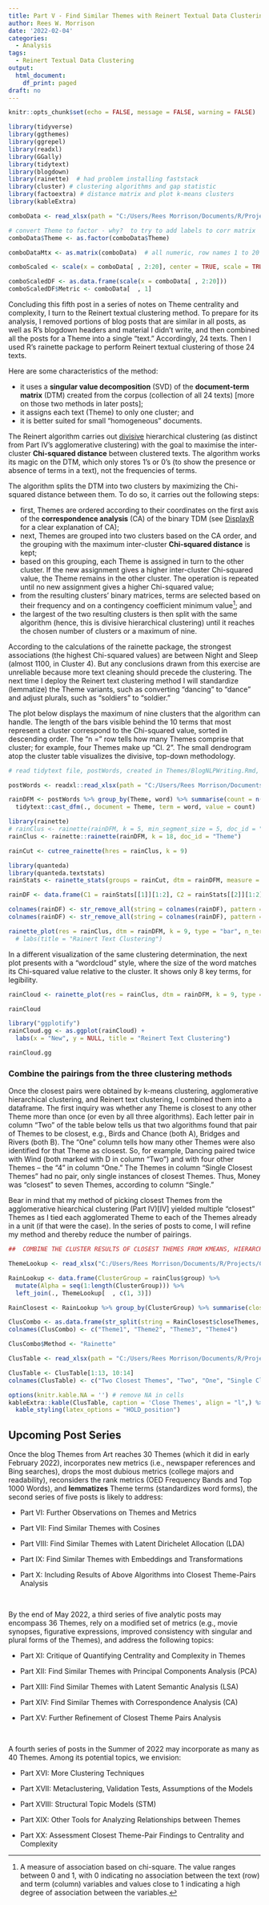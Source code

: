 ```yaml
---
title: Part V - Find Similar Themes with Reinert Textual Data Clustering
author: Rees W. Morrison
date: '2022-02-04'
categories:
  - Analysis
tags:
  - Reinert Textual Data Clustering 
output:
  html_document:
    df_print: paged
draft: no
---
```


```r

knitr::opts_chunk$set(echo = FALSE, message = FALSE, warning = FALSE)

library(tidyverse)  
library(ggthemes) 
library(ggrepel) 
library(readxl) 
library(GGally)
library(tidytext) 
library(blogdown)
library(rainette)  # had problem installing faststack
library(cluster) # clustering algorithms and gap statistic
library(factoextra) # distance matrix and plot k-means clusters
library(kableExtra)

```

```r

comboData <- read_xlsx(path = "C:/Users/Rees Morrison/Documents/R/Projects/CLIENTS/Themes/Analytics/comboData.xlsx")

# convert Theme to factor - why?  to try to add labels to corr matrix
comboData$Theme <- as.factor(comboData$Theme)

comboDataMtx <- as.matrix(comboData)  # all numeric, row names 1 to 20

```

```r
comboScaled <- scale(x = comboData[ , 2:20], center = TRUE, scale = TRUE)

comboScaledDF <- as.data.frame(scale(x = comboData[ , 2:20]))
comboScaledDF$Metric <- comboData[  , 1]

```

Concluding this fifth post in a series of notes on Theme centrality and complexity, I turn to the Reinert textual clustering method.  To prepare for its analysis, I removed portions of blog posts that are similar in all posts, as well as R's blogdown headers and material I didn't write, and then combined all the posts for a Theme into a single "text."  Accordingly, 24 texts.  Then I used R's rainette package to perform Reinert textual clustering of those 24 texts.  

Here are some characteristics of the method:

* it uses a **singular value decomposition** (SVD) of the **document-term matrix** (DTM) created from the corpus (collection of all 24 texts) [more on those two methods in later posts];  
* it assigns each text (Theme) to only one cluster; and    
* it is better suited for small “homogeneous” documents.  

The Reinert algorithm carries out <span style="text-decoration: underline">divisive</span> hierarchical clustering (as distinct from Part IV's agglomerative clustering) with the goal to maximise the inter-cluster **Chi-squared distance** between clustered texts.  The algorithm works its magic on the DTM, which only stores 1's or 0's (to show the presence or absence of terms in a text), not the frequencies of terms. 

The algorithm splits the DTM into two clusters by maximizing the Chi-squared distance between them. To do so, it carries out the following steps:

* first, Themes are ordered according to their coordinates on the first axis of the **correspondence analysis** (CA) of the binary TDM (see [DisplayR](https://www.displayr.com/how-correspondence-analysis-works/) for a clear explanation of CA);  
* next, Themes are grouped into two clusters based on the CA order, and the grouping with the maximum inter-cluster **Chi-squared distance** is kept;  
* based on this grouping, each Theme is assigned in turn to the other cluster. If the new assignment gives a higher inter-cluster Chi-squared value, the Theme remains in the other cluster. The operation is repeated until no new assignment gives a higher Chi-squared value;  
* from the resulting clusters' binary matrices, terms are selected based on their frequency and on a contingency coefficient minimum value^[A measure of association based on chi-square. The value ranges between 0 and 1, with 0 indicating no association between the text (row) and term (column) variables and values close to 1 indicating a high degree of association between the variables.]; and  
* the largest of the two resulting clusters is then split with the same algorithm (hence, this is divisive hierarchical clustering) until it reaches the chosen number of clusters or a maximum of nine.

According to the calculations of the rainette package, the strongest associations (the highest Chi-squared values) are between Night and Sleep (almost 1100, in Cluster 4). But any conclusions drawn from this exercise are unreliable because more text cleaning should precede the clustering. The next time I deploy the Reinert text clustering method I will standardize (lemmatize) the Theme variants, such as converting "dancing" to "dance" and adjust plurals, such as "soldiers" to "soldier."

The plot below displays the maximum of nine clusters that the algorithm can handle.  The length of the bars visible behind the 10 terms that most represent a cluster correspond to the Chi-squared value, sorted in descending order.  The "n = " row tells how many Themes comprise that cluster; for example, four Themes make up "Cl. 2".  The small dendrogram atop the cluster table visualizes the divisive, top-down methodology.

```r
# read tidytext file, postWords, created in Themes/BlogNLPWriting.Rmd, with results saved in Themes as .xlsx.  I created PostCombo and then did tidytext to break out all the words

postWords <- readxl::read_xlsx(path = "C:/Users/Rees Morrison/Documents/R/Projects/CLIENTS/Themes/postWords.xlsx")

rainDFM <- postWords %>% group_by(Theme, word) %>% summarise(count = n()) %>% 
  tidytext::cast_dfm(., document = Theme, term = word, value = count)

library(rainette)
# rainClus <- rainette(rainDFM, k = 5, min_segment_size = 5, doc_id = "Theme")
rainClus <- rainette::rainette(rainDFM, k = 18, doc_id = "Theme")

rainCut <- cutree_rainette(hres = rainClus, k = 9)

library(quanteda)
library(quanteda.textstats)
rainStats <- rainette_stats(groups = rainCut, dtm = rainDFM, measure = c("chi2"), n_terms = 10, show_negative = TRUE, max_p = 0.05)

rainDF <- data.frame(C1 = rainStats[[1]][1:2], C2 = rainStats[[2]][1:2], C3 = rainStats[[3]][1:2], C4 = rainStats[[4]][1:2], C5 = rainStats[[5]][1:2], C6 = rainStats[[6]][1:2], C7 = rainStats[[7]][1:2], C8 = rainStats[[8]][1:2], C9 = rainStats[[9]][1:2])

colnames(rainDF) <- str_remove_all(string = colnames(rainDF), pattern = "\\.feature")
colnames(rainDF) <- str_remove_all(string = colnames(rainDF), pattern = "\\.chi2")

rainette_plot(res = rainClus, dtm = rainDFM, k = 9, type = "bar", n_terms = 10, free_scales = TRUE, measure = "chi2", show_negative = "FALSE", text_size = 8) 
  # labs(title = "Rainert Text Clustering")

```

In a different visualization of the same clustering determination, the next plot presents with a "wordcloud" style, where the size of the word matches its Chi-squared value relative to the cluster.  It shows only 8 key terms, for legibility.

```r
rainCloud <- rainette_plot(res = rainClus, dtm = rainDFM, k = 9, type = "cloud", n_terms = 8, free_scales = FALSE, measure = "chi2", text_size = 7) 

rainCloud
```

```r
library("ggplotify")
rainCloud.gg <- as.ggplot(rainCloud) + 
  labs(x = "New", y = NULL, title = "Reinert Text Clustering")

rainCloud.gg

```

### Combine the pairings from the three clustering methods

Once the closest pairs were obtained by k-means clustering, agglomerative hierarchical clustering, and Reinert text clustering, I combined them into a dataframe. The first inquiry was whether any Theme is closest to any other Theme more than once (or even by all three algorithms).  Each letter pair in column "Two" of the table below tells us that two algorithms found that pair of Themes to be closest, e.g., Birds and Chance (both A), Bridges and Rivers (both B).  The "One" column tells how many other Themes were also identified for that Theme as closest.  So, for example, Dancing paired twice with Wind (both marked with D in column "Two") and with four other Themes -- the "4" in column "One."  The Themes in column "Single Closest Themes" had no pair, only single instances of closest Themes.  Thus, Money was "closest" to seven Themes, according to column "Single."

Bear in mind that my method of picking closest Themes from the agglomerative hiearchical clustering (Part IV)[IV] yielded multiple "closest" Themes as I tied each agglomerated Theme to each of the Themes already in a unit (if that were the case).  In the series of posts to come, I will refine my method and thereby reduce the number of pairings. \

```r

##  COMBINE THE CLUSTER RESULTS OF CLOSEST THEMES FROM KMEANS, HIERARCH AND RAINETTE

ThemeLookup <- read_xlsx("C:/Users/Rees Morrison/Documents/R/Projects/CLIENTS/Themes/Metrics of Themes.xlsx", sheet = "NoSThemes", range = "B1:D25")

RainLookup <- data.frame(ClusterGroup = rainClus$group) %>% 
  mutate(Alpha = seq(1:length(ClusterGroup))) %>% 
  left_join(., ThemeLookup[  , c(1, 3)])

RainClosest <- RainLookup %>% group_by(ClusterGroup) %>% summarise(closeThemes = paste0(Theme, collapse = "&")) 

ClusCombo <- as.data.frame(str_split(string = RainClosest$closeThemes, pattern = "&", simplify = TRUE))
colnames(ClusCombo) <- c("Theme1", "Theme2", "Theme3", "Theme4")

ClusCombo$Method <- "Rainette"

```  


```r
ClusTable <- read_xlsx(path = "C:/Users/Rees Morrison/Documents/R/Projects/CLIENTS/Themes/Analytics/ClusCount.xlsx")

ClusTable <- ClusTable[1:13, 10:14]
colnames(ClusTable) <- c("Two Closest Themes", "Two", "One", "Single Closest Themes", "Single")

options(knitr.kable.NA = '') # remove NA in cells
kableExtra::kable(ClusTable, caption = 'Close Themes', align = "l",) %>% 
  kable_styling(latex_options = "HOLD_position")
```


## Upcoming Post Series

Once the blog Themes from Art reaches 30 Themes (which it did in early February 2022), incorporates new metrics (i.e., newspaper references and Bing searches), drops the most dubious metrics (college majors and readability), reconsiders the rank metrics (OED Frequency Bands and Top 1000 Words), and **lemmatizes** Theme terms (standardizes word forms), the second series of five posts is likely to address:

* Part VI: Further Observations on Themes and Metrics

* Part VII: Find Similar Themes with Cosines

* Part VIII: Find Similar Themes with Latent Dirichelet Allocation (LDA)

* Part IX: Find Similar Themes with Embeddings and Transformations

* Part X: Including Results of Above Algorithms into Closest Theme-Pairs Analysis

&nbsp;

By the end of May 2022, a third series of five analytic posts may encompass 36 Themes, rely on a modified set of metrics (e.g., movie synopses, figurative expressions, improved consistency with singular and plural forms of the Themes), and address the following topics:

* Part XI: Critique of Quantifying Centrality and Complexity in Themes

* Part XII: Find Similar Themes with Principal Components Analysis (PCA)

* Part XIII: Find Similar Themes with Latent Semantic Analysis (LSA) 
<!-- or Uniform Manifold Approximation of Proportion (UMAP) -->

* Part XIV: Find Similar Themes with Correspondence Analysis (CA)

* Part XV: Further Refinement of Closest Theme Pairs Analysis

&nbsp;

A fourth series of posts in the Summer of 2022 may incorporate as many as 40 Themes.  Among its potential topics, we envision:

* Part XVI: More Clustering Techniques
<!-- Rainette2 double clustering -->

* Part XVII: Metaclustering, Validation Tests, Assumptions of the Models

* Part XVIII: Structural Topic Models (STM)

* Part XIX: Other Tools for Analyzing Relationships between Themes

* Part XX: Assessment Closest Theme-Pair Findings to Centrality and Complexity

